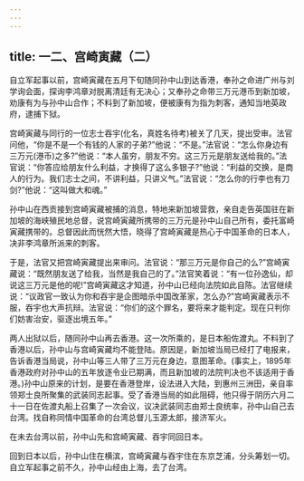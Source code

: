 ```yaml
---
---
---
```

title: 一二、宫崎寅藏（二）
---



自立军起事以前，宫崎寅藏在五月下旬随同孙中山到达香港，奉孙之命进广州与刘学询会面，探询李鸿章对脱离清廷有无决心；又奉孙之命带三万元港币到新加坡，劝康有为与孙中山合作；不料到了新加坡，便被康有为指为刺客，通知当地英政府，逮捕下狱。

宫崎寅藏与同行的一位志士吞宇(化名，真姓名待考)被关了几天，提出受审。法官问他，“你是不是一个有钱的人家的子弟?”他说：“不是。”法官说：“怎么你身边有三万元(港币)之多?”他说：“本人虽穷，朋友不穷。这三万元是朋友送给我的。”法官说：“你答应给朋友什么利益，才换得了这么多银子?”他说：“利益的交换，是商人的行为。我们志士之间，不讲利益，只讲义气。”法官说：“怎么你的行李也有刀剑?”他说：“这叫做大和魂。”

孙中山在西贡接到宫崎寅藏被捕的消息，特地来新加坡营救，亲自走告英国驻在新加坡的海峡殖民地总督，说宫崎寅藏所携带的三万元是孙中山自己所有，委托富崎寅藏携带的。总督因此而恍然大悟，晓得了宫崎寅藏是热心于中国革命的日本人，决非李鸿章所派来的刺客。

于是，法官又把宫崎寅藏提出来审问。法官说：“那三万元是你自己的么?”宫崎寅藏说：“既然朋友送了给我，当然是我自己的了。”法官笑着说：“有一位孙逸仙，却说这三万元是他的呢!”宫崎寅藏这才知道，孙中山已经向法院如此自陈。法官继续说：“议政官一致认为你和吞宇是企图暗杀中国改革家，怎么办?”宫崎寅藏表示不服，吞宇也大声抗辩。法官说：“你们的这个罪名，要将来才能判定。现在只判你们妨害治安，驱逐出境五年。”

两人出狱以后，随同孙中山再去香港。这一次所乘的，是日本船佐渡丸。不料到了香港以后，孙中山与宫崎寅藏均不能登陆。原因是，新加坡当局已经打了电报来，告诉香港当局说，孙中山等三人带了三万元在身边，意图革命。(事实上，1895年香港政府对孙中山的五年放逐令业已期满，而且新加坡的法院判决也不该适用于香港。)孙中山原来的计划，是要在香港登岸，设法进入大陆，到惠州三洲田，亲自率领郑士良所聚集的武装同志起事。受了香港当局的如此阻碍，他只得于阴历六月二十一日在佐渡丸船上召集了一次会议，议决武装同志由郑士良统率，孙中山自己去台湾。找自称同情中国革命的台湾总督儿玉源太郎，接济军火。

在未去台湾以前，孙中山先和宫崎寅藏、吞宇同回日本。

回到日本以后，孙中山住在横滨，宫崎寅藏与吞宇住在东京芝浦，分头筹划一切。自立军起事之前不久，孙中山经由上海，去了台湾。